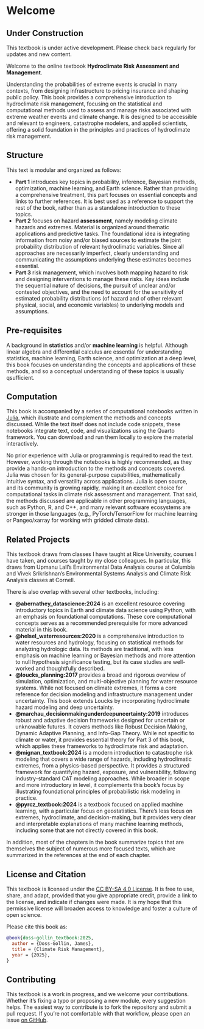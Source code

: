 # Welcome {.unnumbered}

::: {.callout-note}
## Under Construction
This textbook is under active development. Please check back regularly for updates and new content.
:::

Welcome to the online textbook **Hydroclimate Risk Assessment and Management**.

Understanding the probabilities of extreme events is crucial in many contexts, from designing infrastructure to pricing insurance and shaping public policy.
This book provides a comprehensive introduction to hydroclimate risk management, focusing on the statistical and computational methods used to assess and manage risks associated with extreme weather events and climate change.
It is designed to be accessible and relevant to engineers, catastrophe modelers, and applied scientists, offering a solid foundation in the principles and practices of hydroclimate risk management.

## Structure

This text is modular and organized as follows:

- **Part 1** introduces key topics in probability, inference, Bayesian methods, optimization, machine learning, and Earth science. Rather than providing a comprehensive treatment, this part focuses on essential concepts and links to further references. It is best used as a reference to support the rest of the book, rather than as a standalone introduction to these topics.
- **Part 2** focuses on hazard **assessment**, namely modeling climate hazards and extremes. Material is organized around thematic applications and predictive tasks. The foundational idea is integrating information from noisy and/or biased sources to estimate the joint probability distribution of relevant hydroclimatic variables. Since all approaches are necessarily imperfect, clearly understanding and communicating the  assumptions underlying these estimates becomes essential.
- **Part 3** risk management, which involves both mapping hazard to risk and designing interventions to manage these risks. Key ideas include the sequential nature of decisions, the pursuit of unclear and/or contested objectives, and the need to account for the sensitivity of estimated probability distributions (of hazard and of other relevant physical, social, and economic variables) to underlying models and assumptions.

## Pre-requisites

A background in **statistics** and/or **machine learning** is helpful.
Although linear algebra and differential calculus are essential for understanding statistics, machine learning, Earth science, and optimization at a deep level, this book focuses on understanding the concepts and applications of these methods, and so a conceptual understanding of these topics is usually qsufficient.

## Computation

This book is accompanied by a series of computational notebooks written in [Julia](https://julialang.org/), which illustrate and complement the methods and concepts discussed.
While the text itself does not include code snippets, these notebooks integrate text, code, and visualizations using the Quarto framework.
You can download and run them locally to explore the material interactively.

No prior experience with Julia or programming is required to read the text.
However, working through the notebooks is highly recommended, as they provide a hands-on introduction to the methods and concepts covered.
Julia was chosen for its general-purpose capabilities, mathematically intuitive syntax, and versatility across applications.
Julia is open source, and its community is growing rapidly, making it an excellent choice for computational tasks in climate risk assessment and management.
That said, the methods discussed are applicable in other programming languages, such as Python, R, and C++, and many relevant software ecosystems are stronger in those languages (e.g., PyTorch/TensorFlow for machine learning or Pangeo/xarray for working with gridded climate data).

## Related Projects

This textbook draws from classes I have taught at Rice University, courses I have taken, and courses taught by my close colleagues.
In particular, this draws from Upmanu Lall's Environmental Data Analysis course at Columbia and Vivek Srikrishnan's Environmental Systems Analysis and Climate Risk Analysis classes at Cornell.

There is also overlap with several other textbooks, including:

- **@abernathey_datascience:2024** is an excellent resource covering introductory topics in Earth and climate data science using Python, with an emphasis on foundational computations. These core computational concepts serves as a recommended prerequisite for more advanced material in this book.
- **@helsel_waterresources:2020** is a comprehensive introduction to water resources and hydrology, focusing on statistical methods for analyzing hydrologic data. Its methods are traditional, with less emphasis on machine learning or Bayesian methods and more attention to null hypothesis significance testing, but its case studies are well-worked and thoughtfully described.
- **@loucks_planning:2017** provides a broad and rigorous overview of simulation, optimization, and multi-objective planning for water resource systems. While not focused on climate extremes, it forms a core reference for decision modeling and infrastructure management under uncertainty. This book extends Loucks by incorporating hydroclimate hazard modeling and deep uncertainty.
- **@marchau_decisionmakingunderdeepuncertainty:2019** introduces robust and adaptive decision frameworks designed for uncertain or unknowable futures. It covers methods like Robust Decision Making, Dynamic Adaptive Planning, and Info-Gap Theory. While not specific to climate or water, it provides essential theory for Part 3 of this book, which applies these frameworks to hydroclimate risk and adaptation.
- **@mignan_textbook:2024**  is a modern introduction to catastrophe risk modeling that covers a wide range of hazards, including hydroclimatic extremes, from a physics-based perspective. It provides a structured framework for quantifying hazard, exposure, and vulnerability, following industry-standard CAT modeling approaches. While broader in scope and more introductory in level, it complements this book’s focus by illustrating foundational principles of probabilistic risk modeling in practice.
- **@pyrcz_textbook:2024** is a textbook focused on applied machine learning, with a particular focus on geostatistics. There's less focus on extremes, hydroclimate, and decision-making, but it provides very clear and interpretable explanations of many machine learning methods, including some that are not directly covered in this book.

In addition, most of the chapters in the book summarize topics that are themselves the subject of numerous more focused texts, which are summarized in the references at the end of each chapter.

## License and Citation

This textbook is licensed under the [CC BY-SA 4.0 License](https://creativecommons.org/licenses/by-sa/4.0/).
It is free to use, share, and adapt, provided that you give appropriate credit, provide a link to the license, and indicate if changes were made.
It is my hope that this permissive license will broaden access to knowledge and foster a culture of open science.

Please cite this book as:

```bibtex
@book{doss-gollin_textbook:2025,
  author = {Doss-Gollin, James},
  title = {Climate Risk Management},
  year = {2025},
}
```

## Contributing

This textbook is a work in progress, and we welcome your contributions.
Whether it’s fixing a typo or proposing a new module, every suggestion helps.
The easiest way to contribute is to fork the repository and submit a pull request.
If you’re not comfortable with that workflow, please open an issue [on GitHub]({{< book.github >}}).